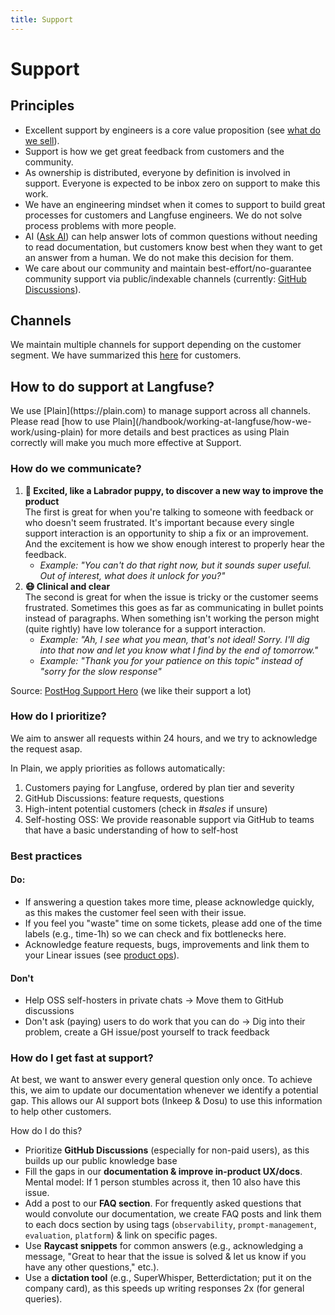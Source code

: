 ```yaml
---
title: Support
---
```


# Support

## Principles

- Excellent support by engineers is a core value proposition (see [what do we sell](/handbook/chapters/monetization)).
- Support is how we get great feedback from customers and the community.
- As ownership is distributed, everyone by definition is involved in support. Everyone is expected to be inbox zero on support to make this work.
- We have an engineering mindset when it comes to support to build great processes for customers and Langfuse engineers. We do not solve process problems with more people.
- AI ([Ask AI](/ask-ai)) can help answer lots of common questions without needing to read documentation, but customers know best when they want to get an answer from a human. We do not make this decision for them.
- We care about our community and maintain best-effort/no-guarantee community support via public/indexable channels (currently: [GitHub Discussions](/gh-support)).

## Channels

We maintain multiple channels for support depending on the customer segment. We have summarized this [here](/support) for customers.

## How to do support at Langfuse?

<Callout type="info">
  We use [Plain](https://plain.com) to manage support across all channels.
  Please read [how to use
  Plain](/handbook/working-at-langfuse/how-we-work/using-plain) for more details
  and best practices as using Plain correctly will make you much more effective
  at Support.
</Callout>

### How do we communicate?

1. **🐶 Excited, like a Labrador puppy, to discover a new way to improve the product**  
   The first is great for when you're talking to someone with feedback or who doesn't seem frustrated. It's important because every single support interaction is an opportunity to ship a fix or an improvement. And the excitement is how we show enough interest to properly hear the feedback.
   - _Example: "You can't do that right now, but it sounds super useful. Out of interest, what does it unlock for you?"_
2. **😷 Clinical and clear**  
   The second is great for when the issue is tricky or the customer seems frustrated. Sometimes this goes as far as communicating in bullet points instead of paragraphs. When something isn't working the person might (quite rightly) have low tolerance for a support interaction.
   - _Example: "Ah, I see what you mean, that's not ideal! Sorry. I'll dig into that now and let you know what I find by the end of tomorrow."_
   - _Example: "Thank you for your patience on this topic" instead of "sorry for the slow response"_

Source: [PostHog Support Hero](https://posthog.com/handbook/engineering/support-hero#dont-ask-users-to-do-work-that-you-can-do) (we like their support a lot)

### How do I prioritize?

We aim to answer all requests within 24 hours, and we try to acknowledge the request asap.

In Plain, we apply priorities as follows automatically:

1. Customers paying for Langfuse, ordered by plan tier and severity
2. GitHub Discussions: feature requests, questions
3. High-intent potential customers (check in _#sales_ if unsure)
4. Self-hosting OSS: We provide reasonable support via GitHub to teams that have a basic understanding of how to self-host

### Best practices

#### Do:

- If answering a question takes more time, please acknowledge quickly, as this makes the customer feel seen with their issue.
- If you feel you "waste" time on some tickets, please add one of the time labels (e.g., time-1h) so we can check and fix bottlenecks here.
- Acknowledge feature requests, bugs, improvements and link them to your Linear issues (see [product ops](/handbook/product-engineering/product-ops)).

#### Don't

- Help OSS self-hosters in private chats → Move them to GitHub discussions
- Don't ask (paying) users to do work that you can do → Dig into their problem, create a GH issue/post yourself to track feedback

### How do I get fast at support?

At best, we want to answer every general question only once. To achieve this, we aim to update our documentation whenever we identify a potential gap. This allows our AI support bots (Inkeep & Dosu) to use this information to help other customers.

How do I do this?

- Prioritize **GitHub Discussions** (especially for non-paid users), as this builds up our public knowledge base
- Fill the gaps in our **documentation & improve in-product UX/docs**. Mental model: If 1 person stumbles across it, then 10 also have this issue.
- Add a post to our **FAQ section**. For frequently asked questions that would convolute our documentation, we create FAQ posts and link them to each docs section by using tags (`observability`, `prompt-management`, `evaluation`, `platform`) & link on specific pages.
- Use **Raycast snippets** for common answers (e.g., acknowledging a message, "Great to hear that the issue is solved & let us know if you have any other questions," etc.).
- Use a **dictation tool** (e.g., SuperWhisper, Betterdictation; put it on the company card), as this speeds up writing responses 2x (for general queries).
